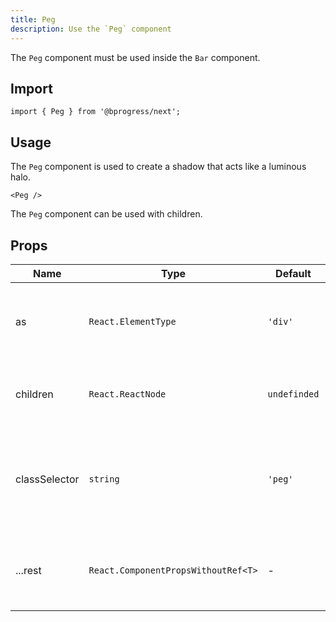 ```yaml
---
title: Peg
description: Use the `Peg` component
---
```


The `Peg` component must be used inside the `Bar` component.

## Import

```tsx
import { Peg } from '@bprogress/next';
```

## Usage

The `Peg` component is used to create a shadow that acts like a luminous halo.

```tsx
<Peg />
```

The `Peg` component can be used with children.

## Props

| Name | Type | Default | Description |
| --- | --- | --- | --- |
| as | `React.ElementType` | `'div'` | The component to render the progress element |
| children | `React.ReactNode` | `undefinded` | The children of the progress element |
| classSelector | `string` | `'peg'` | The class selector of the progress element (depends on your css) |
| ...rest | `React.ComponentPropsWithoutRef<T>` | - | The rest of the props are passed to the progress element |
